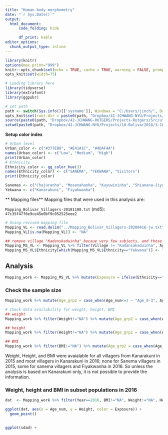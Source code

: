 ---
title: "Human body morphometry"
date: "`r Sys.Date()`"
output:
  html_document:
      code_folding: hide

      df_print: kable
editor_options:
  chunk_output_type: inline
---

```{r setup, message=FALSE, warning=FALSE}
library(knitr)
options(max.print="999")
knitr::opts_chunk$set(echo = TRUE, cache = TRUE, warning = FALSE, prompt=FALSE, comment = NA, message = FALSE)
opts_knit$set(width=75)

# Loading library here
library(tidyverse)
library(extrafont)
library(ggpubr)

# set path
path <- switch(Sys.info()[['sysname']], Windows = "C:/Users/jinch/", Darwin = "~/")
opts_knit$set(root.dir = paste0(path, "Dropbox/41-JCHWANG-NYU/Projects/10-Bolivar2018/3-16SDataProcessing/91-Analysis-Main"))
source(paste0(path, "Dropbox/42-JCHWANG-RUTGERS/Projects-Rutgers/Src/utils.R"))
setwd(paste0(path, "Dropbox/41-JCHWANG-NYU/Projects/10-Bolivar2018/3-16SDataProcessing/91-Analysis-Main"))
```

**Setup color index**
```{r}
# Urban level
Urban_color <- c("#377EB8", "#E41A1C", "#4DAF4A")
names(Urban_color) <- c("Low", "Medium", "High")
print(Urban_color)
# Ethnicity
Ethnicity_color <- gg_color_hue(3)
names(Ethnicity_color) <- c("SANEMA", "YEKWANA", "Visitors")
print(Ethnicity_color)

Sanemas <- c("Chajuranha", "Mosenahanha", "Kuyuwininha", "Shianana-Jiyakwanha", "Washudihanha", "Sudukuma")
Yekwana <- c("Kanarakuni", "Fiyakwanha")
```


** Mapping files**
Mapping files that were used in this analysis are:

`Mapping_Bolivar_Villagers-20181108.txt` (md5): `47c35f47f6e9ce45e0bf9c052525eee2`

```{r}
# Using revised mapping file
Mapping_VL <- read.delim("../Mapping_Bolivar_Villagers-20200416-jw.txt", stringsAsFactors = F)
Mapping_VL[is.na(Mapping_VL)] <- "NA"

## remove village "Kadanskaduinha" becaue very few subjects, and those without age information
Mapping_MS_VL <- Mapping_VL %>% filter(Village != "Kadansakaduinha", Age!="NA")
Mapping_MS_VL$Ethnicity[which(Mapping_MS_VL$Ethnicity=="Yekwana")] <- "YEKWANA"
```


## Analysis
```{r}
Mapping_work <- Mapping_MS_VL %>% mutate(Exposure = ifelse(Ethnicity=="SANEMA", "Low", ifelse(Village=="Fiyakwanha", "Low", ifelse(SampleGroup=="Visitors", "High", "Medium"))) %>% factor(levels = c("Low", "Medium", "High")), Age_num = as.numeric(Age), Age_num = ifelse(is.na(Age_num), as.numeric(gsub(pattern = "_months", replacement = "", Age, ignore.case = T))/12, Age_num), Age_grp1 = ifelse(Age_num>=18, "Adults", "Children"))
```

### Check the sample size
```{r}
Mapping_work %>% mutate(Age_grp2 = case_when(Age_num<=3 ~ "Age_0-3", Age_num<=8 ~ "Age_3-8", Age_num<18 ~ "Age_8-18", T ~ "Adults") %>% factor(levels = c("Age_0-3", "Age_3-8", "Age_8-18", "Adults")), Subject_ID_unique = paste(Village, House_ID, Family_ID, Subject_ID, sep = "-"))%>% group_by(Year, Ethnicity, Village, Age_grp2) %>% summarise(N_subject = length(unique(Subject_ID_unique))) %>% ungroup() %>% mutate(Dummy = paste(Year, Age_grp2, sep = "-"), Year = NULL, Age_grp2 = NULL) %>% spread(key = Dummy, value = N_subject)

# Check data availability for weight, height, BMI
## weight
Mapping_work %>% filter(Weight!="NA") %>% mutate(Age_grp2 = case_when(Age_num<=3 ~ "Age_0-3", Age_num<=8 ~ "Age_3-8", Age_num<18 ~ "Age_8-18", T ~ "Adults") %>% factor(levels = c("Age_0-3", "Age_3-8", "Age_8-18", "Adults")), Subject_ID_unique = paste(Village, House_ID, Family_ID, Subject_ID, sep = "-"))%>% group_by(Year, Ethnicity, Village, Age_grp2) %>% summarise(N_subject = length(unique(Subject_ID_unique))) %>% ungroup() %>% mutate(Dummy = paste(Year, Age_grp2, sep = "-"), Year = NULL, Age_grp2 = NULL) %>% spread(key = Dummy, value = N_subject)

## height
Mapping_work %>% filter(Height!="NA") %>% mutate(Age_grp2 = case_when(Age_num<=3 ~ "Age_0-3", Age_num<=8 ~ "Age_3-8", Age_num<18 ~ "Age_8-18", T ~ "Adults") %>% factor(levels = c("Age_0-3", "Age_3-8", "Age_8-18", "Adults")), Subject_ID_unique = paste(Village, House_ID, Family_ID, Subject_ID, sep = "-"))%>% group_by(Year, Ethnicity, Village, Age_grp2) %>% summarise(N_subject = length(unique(Subject_ID_unique))) %>% ungroup() %>% mutate(Dummy = paste(Year, Age_grp2, sep = "-"), Year = NULL, Age_grp2 = NULL) %>% spread(key = Dummy, value = N_subject)

## BMI
Mapping_work %>% filter(BMI!="NA") %>% mutate(Age_grp2 = case_when(Age_num<=3 ~ "Age_0-3", Age_num<=8 ~ "Age_3-8", Age_num<18 ~ "Age_8-18", T ~ "Adults") %>% factor(levels = c("Age_0-3", "Age_3-8", "Age_8-18", "Adults")), Subject_ID_unique = paste(Village, House_ID, Family_ID, Subject_ID, sep = "-"))%>% group_by(Year, Ethnicity, Village, Age_grp2) %>% summarise(N_subject = length(unique(Subject_ID_unique))) %>% ungroup() %>% mutate(Dummy = paste(Year, Age_grp2, sep = "-"), Year = NULL, Age_grp2 = NULL) %>% spread(key = Dummy, value = N_subject)

```

Weight, Height, and BMI were avaialable for all villagers from Kanarakuni in 2015 and most villagers in Kanarakuni in 2016; none for Sanema villagers in 2015, some for sanema villagers and Fiyakwanha in 2016. So unless the analysis is based on Kanarakuni only, it is not possible to provide the information.

### Weight, height and BMI in subset populations in 2016
```{r}
dat  <- Mapping_work %>% filter(Year==2016, BMI!="NA", Weight!="NA", Height!="NA") %>% mutate_at(vars(BMI, Weight, Height), .funs = as.numeric)

ggplot(dat, aes(x = Age_num, y = Weight, color = Exposure)) +
  geom_point()

  
ggplot(sdad) +

```



